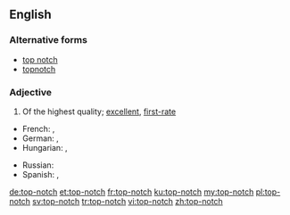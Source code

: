 ==English==

===Alternative forms===
* [[top notch]]
* [[topnotch]]

===Adjective===
{{en-adj|head=[[top]]-[[notch]]}}

# {{cx|colloquial|lang=en}} Of the highest quality; [[excellent]], [[first-rate]]

{{trans-top|Of the highest level}}
* French: {{t|fr|de premier ordre}}, {{t+|fr|excellent}}
* German: {{t|de|erstklassig}}, {{t+|de|exzellent}}
* Hungarian: {{t|hu|első osztályú}}, {{t+|hu|príma}}
{{trans-mid}}
* Russian: {{t+|ru|первокла́ссный}}
* Spanish: {{t+|es|excelente}}, {{t|es|de primera clase}}
{{trans-bottom}}

[[de:top-notch]]
[[et:top-notch]]
[[fr:top-notch]]
[[ku:top-notch]]
[[my:top-notch]]
[[pl:top-notch]]
[[sv:top-notch]]
[[tr:top-notch]]
[[vi:top-notch]]
[[zh:top-notch]]